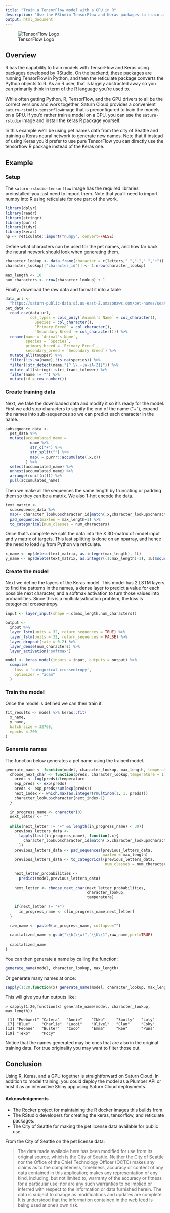 ```yaml
---
title: "Train a TensorFlow model with a GPU in R"
description: "Use the RStudio TensorFlow and Keras packages to train a model on a GPU"
output: html_document
---
```


![TensorFlow Logo](https://saturn-public-assets.s3.us-east-2.amazonaws.com/example-resources/tensorflow.png "doc-image")

## Overview

R has the capability to train models with TensorFlow and Keras using packages
developed by RStudio. On the backend, these packages are running TensorFlow in
Python, and then the reticulate package converts the Python objects to R. As an
R user, that is largely abstracted away so you can primarily think in term of
the R language you're used to.

While often getting Python, R, TensorFlow, and the GPU drivers to all be the
correct versions and work together, Saturn Cloud provides a convenient
`saturn-rstudio-tensorflow`image that is preconfigured to train the models on a
GPU. If you'd rather train a model on a CPU, you can use the `saturn-rstudio`
image and install the keras R package yourself.

In this example we'll be using pet names data from the city of Seattle and
training a Keras neural network to generate new names. Note that if instead
of using Keras you'd prefer to use pure TensorFlow you can directly use the 
tensorflow R package instead of the Keras one.

## Example

### Setup

The `saturn-rstudio-tensorflow` image has the required libraries
preinstalled--you just need to import them. Note that you'll need to import
numpy into R using reticulate for one part of the work.

```r
library(dplyr)
library(readr)
library(stringr)
library(purrr)
library(tidyr)
library(keras)
np <- reticulate::import("numpy", convert=FALSE)
```

Define what characters can be used for the pet names, and how far back the
neural network should look when generating them.

```r
character_lookup <- data.frame(character = c(letters,".","-"," ","+"))
character_lookup[["character_id"]] <- 1:nrow(character_lookup)

max_length <- 10
num_characters <- nrow(character_lookup) + 1
```

Finally, download the raw data and format it into a table

```r
data_url <-
  "https://saturn-public-data.s3.us-east-2.amazonaws.com/pet-names/seattle_pet_licenses.csv"
pet_data <- 
  read_csv(data_url, 
           col_types = cols_only(`Animal's Name` = col_character(),
             Species = col_character(),
             `Primary Breed` = col_character(),
             `Secondary Breed` = col_character())) %>%
  rename(name = `Animal's Name`,
         species = `Species`,
         primary_breed = `Primary Breed`,
         secondary_breed = `Secondary Breed`) %>%
  mutate_all(toupper) %>%
  filter(!is.na(name),!is.na(species)) %>%
  filter(!str_detect(name,"[^ \\.-[a-zA-Z]]")) %>%
  mutate_all(stringi::stri_trans_tolower) %>%
  filter(name != "") %>%
  mutate(id = row_number())
```


### Create training data

Next, we take the downloaded data and modify it so it's ready for the model. 
First we add stop characters to signify the end of the name ("+"), expand
the names into sub-sequences so we can predict each character in the name.


```r
subsequence_data <-
  pet_data %>%
  mutate(accumulated_name =
           name %>%
           str_c("+") %>%
           str_split("") %>%
           map( ~ purrr::accumulate(.x,c))
         ) %>%
  select(accumulated_name) %>%
  unnest(accumulated_name) %>%
  arrange(runif(n())) %>%
  pull(accumulated_name)
```

Then we make all the sequences the same length by truncating or padding them
so they can be a matrix. We also 1-hot encode the data.

```r
text_matrix <-
  subsequence_data %>%
  map(~ character_lookup$character_id[match(.x,character_lookup$character)]) %>% 
  pad_sequences(maxlen = max_length+1) %>% 
  to_categorical(num_classes = num_characters) 
```

Once that's complete we split the data into the X 3D-matrix of model input and
y matrix of targets. This last splitting is done on an nparray,
and hence the need to load `np` from Python via reticulate.

```r
x_name <- np$delete(text_matrix, as.integer(max_length), 1L) 
y_name <- np$delete(text_matrix, as.integer((1:max_length)-1), 1L)$squeeze()
```

### Create the model

Next we define the layers of the Keras model. This model has 2 LSTM layers to
find the patterns in the names, a dense layer to predict a value for each
possible next character, and a softmax activation to turn
those values into probabilities. Since this is a multiclassification problem,
the loss is categorical crossentropy.

```r

input <- layer_input(shape = c(max_length,num_characters)) 

output <- 
  input %>%
  layer_lstm(units = 32, return_sequences = TRUE) %>%
  layer_lstm(units = 32, return_sequences = FALSE) %>%
  layer_dropout(rate = 0.2) %>%
  layer_dense(num_characters) %>%
  layer_activation("softmax")

model <- keras_model(inputs = input, outputs = output) %>% 
  compile(
    loss = 'categorical_crossentropy',
    optimizer = "adam"
  )
```

### Train the model

Once the model is defined we can then train it.

```r
fit_results <- model %>% keras::fit(
  x_name, 
  y_name,
  batch_size = 32768,
  epochs = 200
)
```

### Generate names

The function below generates a pet name using the trained model.

```r
generate_name <- function(model, character_lookup, max_length, temperature = 1){
  choose_next_char <- function(preds, character_lookup,temperature = 1){
    preds <- log(preds)/temperature
    exp_preds <- exp(preds)
    preds <- exp_preds/sum(exp(preds))
    next_index <- which.max(as.integer(rmultinom(1, 1, preds)))
    character_lookup$character[next_index-1]
  }
  
  in_progress_name <- character(0)
  next_letter <- ""
  
  while(next_letter != "+" && length(in_progress_name) < 30){
    previous_letters_data <- 
      lapply(list(in_progress_name), function(.x){
        character_lookup$character_id[match(.x,character_lookup$character)]
      })
    previous_letters_data <- pad_sequences(previous_letters_data,
                                           maxlen = max_length)
    previous_letters_data <- to_categorical(previous_letters_data,
                                            num_classes = num_characters)
    
    next_letter_probabilities <- 
      predict(model,previous_letters_data)
    
    next_letter <- choose_next_char(next_letter_probabilities,
                                    character_lookup,
                                    temperature)
    
    if(next_letter != "+")
      in_progress_name <- c(in_progress_name,next_letter)
  }
  
  raw_name <- paste0(in_progress_name, collapse="")
  
  capitalized_name <-gsub("\\b(\\w)","\\U\\1",raw_name,perl=TRUE)
  
  capitalized_name
}
```

You can then generate a name by calling the function:

```r
generate_name(model, character_lookup, max_length)
```

Or generate many names at once:

```r
sapply(1:20,function(x) generate_name(model, character_lookup, max_length))
```

This will give you fun outputs like:

```
> sapply(1:20,function(x) generate_name(model, character_lookup, max_length))

 [1] "Poebwert" "Catera"   "Annie"    "Ikko"     "Spolly"   "Loly"    
 [7] "Blue"     "Charlie"  "Lucoi"    "Olivel"   "Clam"     "Coky"    
[13] "Feonne"   "Buster"   "Coco"     "Emma"     "Ree"      "Puns"    
[19] "Teko"     "Pocy"  
```

Notice that the names generated may be ones that are also in the original
training data. For true originality you may want to filter those out.

## Conclusion

Using R, Keras, and a GPU together is straightforward on Saturn Cloud. In
addition to model training, you could deploy the model as a Plumber API or
host it as an interactive Shiny app using Saturn Cloud deployments.

#### Acknowledgements

* The Rocker project for maintaining the R docker images this builds from.
* The RStudio developers for creating the keras, tensorflow, and reticulate packages.
* The City of Seattle for making the pet license data available for public use.

From the City of Seattle on the pet license data:

> The data made available here has been modified for use from its original
> source, which is the City of Seattle. Neither the City of Seattle nor the
> Office of the Chief Technology Officer (OCTO) makes any claims as to the
> completeness, timeliness, accuracy or content of any data contained in this
> application; makes any representation of any kind, including, but not limited
> to, warranty of the accuracy or fitness for a particular use; nor are any such
> warranties to be implied or inferred with respect to the information or data
> furnished herein. The data is subject to change as modifications and updates
> are complete. It is understood that the information contained in the web feed
> is being used at one's own risk.